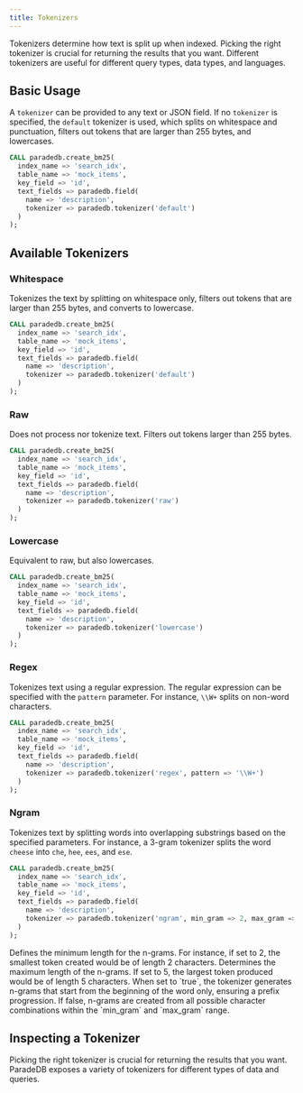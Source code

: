 ```yaml
---
title: Tokenizers
---
```


Tokenizers determine how text is split up when indexed. Picking the right tokenizer is crucial for returning the results that you want.
Different tokenizers are useful for different query types, data types, and languages.

## Basic Usage

A `tokenizer` can be provided to any text or JSON field. If no `tokenizer` is specified, the `default` tokenizer is used, which splits on whitespace and punctuation,
filters out tokens that are larger than 255 bytes, and lowercases.

```sql
CALL paradedb.create_bm25(
  index_name => 'search_idx',
  table_name => 'mock_items',
  key_field => 'id',
  text_fields => paradedb.field(
    name => 'description',
    tokenizer => paradedb.tokenizer('default')
  )
);
```

## Available Tokenizers

### Whitespace

Tokenizes the text by splitting on whitespace only, filters out tokens that are larger than 255 bytes, and converts to lowercase.

```sql
CALL paradedb.create_bm25(
  index_name => 'search_idx',
  table_name => 'mock_items',
  key_field => 'id',
  text_fields => paradedb.field(
    name => 'description',
    tokenizer => paradedb.tokenizer('default')
  )
);
```

### Raw

Does not process nor tokenize text. Filters out tokens larger than 255 bytes.

```sql
CALL paradedb.create_bm25(
  index_name => 'search_idx',
  table_name => 'mock_items',
  key_field => 'id',
  text_fields => paradedb.field(
    name => 'description',
    tokenizer => paradedb.tokenizer('raw')
  )
);
```

### Lowercase

Equivalent to raw, but also lowercases.

```sql
CALL paradedb.create_bm25(
  index_name => 'search_idx',
  table_name => 'mock_items',
  key_field => 'id',
  text_fields => paradedb.field(
    name => 'description',
    tokenizer => paradedb.tokenizer('lowercase')
  )
);
```

### Regex

Tokenizes text using a regular expression. The regular expression can be specified with the `pattern` parameter.
For instance, `\\W+` splits on non-word characters.

```sql
CALL paradedb.create_bm25(
  index_name => 'search_idx',
  table_name => 'mock_items',
  key_field => 'id',
  text_fields => paradedb.field(
    name => 'description',
    tokenizer => paradedb.tokenizer('regex', pattern => '\\W+')
  )
);
```

### Ngram

Tokenizes text by splitting words into overlapping substrings based on the specified parameters. For instance, a 3-gram tokenizer splits the word `cheese`
into `che`, `hee`, `ees`, and `ese`.

```sql
CALL paradedb.create_bm25(
  index_name => 'search_idx',
  table_name => 'mock_items',
  key_field => 'id',
  text_fields => paradedb.field(
    name => 'description',
    tokenizer => paradedb.tokenizer('ngram', min_gram => 2, max_gram => 4, prefix_only => false)
  )
);
```

<ParamField body="min_gram">
    Defines the minimum length for the n-grams. For instance, if set to 2, the smallest token created would be of length 2 characters.
</ParamField>
<ParamField body="max_gram">
Determines the maximum length of the n-grams. If set to 5, the largest token produced would be of length 5 characters.
</ParamField>
<ParamField body="prefix_only">
When set to `true`, the tokenizer generates n-grams that start from the beginning of the word only, ensuring a prefix progression. If false, n-grams are created from all possible character combinations within the `min_gram` and `max_gram` range.
</ParamField>

## Inspecting a Tokenizer

Picking the right tokenizer is crucial for returning the results that you want. ParadeDB exposes a variety of tokenizers for different types of
data and queries.
